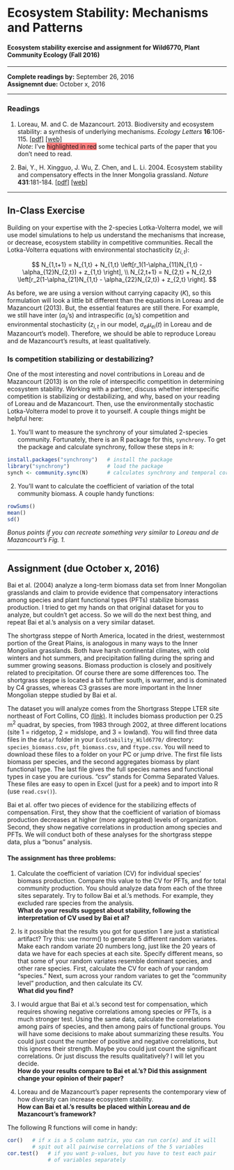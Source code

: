 # Ecosystem Stability: Mechanisms and Patterns
#### Ecosystem stability exercise and assignment for Wild6770, Plant Community Ecology (Fall 2016)

-------------------

**Complete readings by:** September 26, 2016  
**Assignemnt due:** October x, 2016

-------------------

### Readings
1. Loreau, M. and C. de Mazancourt. 2013. Biodiversity and ecosystem stability: a synthesis of underlying mechanisms. *Ecology Letters* **16**:106-115. [[pdf]](http://github.com/atredennick/EcoStability_Wild6770/blob/master/pdfs/Loreau_2013_ELE.pdf) [[web]](http://onlinelibrary.wiley.com/doi/10.1111/ele.12073/abstract)  
*Note*: I've <span style="background-color: #FF7F7F">highlighted in red</span> some techical parts of the paper that you don't need to read.

2. Bai, Y., H. Xingguo, J. Wu, Z. Chen, and L. Li. 2004. Ecosystem stability and compensatory effects in the Inner Mongolia grassland. *Nature* **431**:181-184. [[pdf]](http://github.com/atredennick/EcoStability_Wild6770/blob/master/pdfs/Bai_2004_Nature.pdf) [[web]](http://www.nature.com/nature/journal/v431/n7005/abs/nature02850.html)

-------------------

## In-Class Exercise
Building on your expertise with the 2-species Lotka-Volterra model, we will use model simulations to help us understand the mechanisms that increase, or decrease, ecosystem stability in competitive communities. Recall the Lotka-Volterra equations with environmental stochasticity ($z_{i,t}$):

$$
N_{1,t+1} = N_{1,t} + N_{1,t} \left[r_1(1-\alpha_{11}N_{1,t} - \alpha_{12}N_{2,t}) + z_{1,t} \right], \\
N_{2,t+1} = N_{2,t} + N_{2,t} \left[r_2(1-\alpha_{21}N_{1,t} - \alpha_{22}N_{2,t}) + z_{2,t} \right].
$$

As before, we are using a version without carrying capacity ($K$), so this formulation will look a little bit different than the equations in Loreau and de Mazancourt (2013). But, the essential features are still there. For example, we still have inter ($\alpha_{ij}$'s) and intraspecific ($\alpha_{ii}$'s) competition and environmental stochasticity ($z_{i,t}$ in our model, $\sigma_{ei}\mu_{ei}(t)$ in Loreau and de Mazancourt's model). Therefore, we should be able to reproduce Loreau and de Mazancourt's results, at least qualitatively.

### Is competition stabilizing or destabilizing?
One of the most interesting and novel contributions in Loreau and de Mazancourt (2013) is on the role of interspecific competition in determining ecosystem stability. Working with a partner, discuss whether interspecific competition is stabilizing or destabilizing, and why, based on your reading of Loreau and de Mazancourt. Then, use the environmentally stochastic Lotka-Volterra model to prove it to yourself. A couple things might be helpful here:

1. You'll want to measure the synchrony of your simulated 2-species community. Fortunately, there is an R package for this, ```synchrony```. To get the package and calculate synchrony, follow these steps in ```R```:

```r
install.packages("synchrony")   # install the package
library("synchrony")            # load the package
synch <- community.sync(N)      # calculates synchrony and temporal correlation of community matrix N
```

2. You'll want to calculate the coefficient of variation of the total community biomass. A couple handy functions:

```r
rowSums()
mean()
sd()
```

*Bonus points if you can recreate something very similar to Loreau and de Mazancourt's Fig. 1.*

----------------------

##  Assignment (due October x, 2016)
Bai et al. (2004) analyze a long-term biomass data set from Inner Mongolian grasslands and claim to provide evidence that compensatory interactions among species and plant functional types (PFTs) stabilize biomass production. I tried to get my hands on that original dataset for you to analyze, but couldn't get access. So we will do the next best thing, and repeat Bai et al.'s analysis on a very similar dataset.

The shortgrass steppe of North America, located in the driest, westernmost portion of the Great Plains, is analogous in many ways to the Inner Mongolian grasslands. Both have harsh continental climates, with cold winters and hot summers, and precipitation falling during the spring and summer growing seasons. Biomass production is closely and positively related to precipitation. Of course there are some differences too. The shortgrass steppe is located a bit further south, is warmer, and is dominated by C4 grasses, whereas C3 grasses are more important in the Inner Mongolian steppe studied by Bai et al.

The dataset you will analyze comes from the Shortgrass Steppe LTER site northeast of Fort Collins, CO [(link)](http://sgs.cnr.colostate.edu/Default.htm). It includes biomass production per 0.25 m^2^ quadrat, by species, from 1983 through 2002, at three different locations (site 1 = ridgetop, 2 = midslope, and 3 = lowland). You will find three data files in the ```data/``` folder in your ```EcoStability_Wild6770/``` directory: ```species_biomass.csv```, ```pft_biomass.csv```, and ```ftype.csv```. You will need to download these files to a folder on your PC or jump drive. The first file lists biomass per species, and the second aggregates biomass by plant functional type. The last file gives the full species names and functional types in case you are curious. "csv" stands for Comma Separated Values. These files are easy to open in Excel (just for a peek) and to import into R (use ```read.csv()```).

Bai et al. offer two pieces of evidence for the stabilizing effects of compensation. First, they show that the coefficient of variation of biomass production decreases at higher (more aggregated) levels of organization. Second, they show negative correlations in production among species and PFTs. We will conduct both of these analyses for the shortgrass steppe data, plus a "bonus" analysis.

#### The assignment has three problems:  

1. Calculate the coefficient of variation (CV) for individual species' biomass production. Compare this value to the CV for PFTs, and for total community production. You should analyze data from each of the three sites separately. Try to follow Bai et al.'s methods. For example, they excluded rare species from the analysis.  
**What do your results suggest about stability, following the interpretation of CV used by Bai et al?**

2. Is it possible that the results you got for question 1 are just a statistical artifact? Try this: use rnorm() to generate 5 different random variates. Make each random variate 20 numbers long, just like the 20 years of data we have for each species at each site. Specify different means, so that some of your random variates resemble dominant species, and other rare species. First, calculate the CV for each of your random "species." Next, sum across your random variates to get the "community level" production, and then calculate its CV.  
**What did you find?**

3. I would argue that Bai et al.'s second test for compensation, which requires showing negative correlations among species or PFTs, is a much stronger test. Using the same data, calculate the correlations among pairs of species, and then among pairs of functional groups. You will have some decisions to make about summarizing these results. You could just count the number of positive and negative correlations, but this ignores their strength. Maybe you could just count the significant correlations. Or just discuss the results qualitatively? I will let you decide.  
**How do your results compare to Bai et al.'s? Did this assignment change your opinion of their paper?**  

4. Loreau and de Mazancourt's paper represents the contemporary view of how diversity can increase ecosystem stability.  
**How can Bai et al.'s results be placed within Loreau and de Mazancourt's framework?**
  
The following R functions will come in handy:

```r
cor()   # if x is a 5 column matrix, you can run cor(x) and it will
        # spit out all pairwise correlations of the 5 variables
cor.test()   # if you want p-values, but you have to test each pair
             # of variables separately
```
